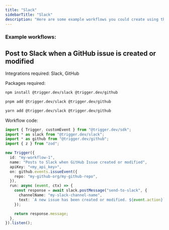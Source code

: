 ```yaml
---
title: "Slack"
sidebarTitle: "Slack"
description: "Here are some example workflows you could create using the Slack integration."
---
```


### Example workflows:

## Post to Slack when a GitHub issue is created or modified

Integrations required: Slack, GitHub

Packages required:

<Tabs>
  <Tab title="npm">

```bash
npm install @trigger.dev/slack @trigger.dev/github
```

  </Tab>
  <Tab title="pnpm">

```bash
pnpm add @trigger.dev/slack @trigger.dev/github
```

  </Tab>
  <Tab title="yarn">

```bash
yarn add @trigger.dev/slack @trigger.dev/github
```

  </Tab>
</Tabs>

Workflow code:

```ts
import { Trigger, customEvent } from "@trigger.dev/sdk";
import * as slack from "@trigger.dev/slack";
import * as github from "@trigger.dev/github";
import { z } from "zod";

new Trigger({
  id: "my-workflow-1",
  name: "Posts to Slack when GitHub Issue created or modified",
  apiKey: "<my_api_key>",
  on: github.events.issueEvent({
    repo: "my-github-org/my-github-repo",
  }),
  run: async (event, ctx) => {
    const response = await slack.postMessage("send-to-slack", {
      channelName: "my-slack-channel-name",
      text: `A new issue has been created or modified. ${event.action}`,
    });

    return response.message;
  },
}).listen();
```

